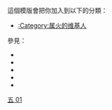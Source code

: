 {{Userbox
  | border-c     = #FF0000
  | id           = {{Nobold|火}}
  | id-c         = #FF0000
  | id-fc        = white
  | id-s         = 20
  | info         = &nbsp;这个用户属'''[[五行|<span style="color:#FF0000;">火</span>]]'''。
  | info-c       = #FFA07A
  | info-s       = 10
  | usercategory = 属火的维基人
}}
<noinclude>
<p style="clear: both; padding-top: 2em">
這個模版會把你加入到以下的分類：
*[[:Category:属火的维基人]]

參見：
*{{tl|User 五行：金}}
*{{tl|User 五行：木}}
*{{tl|User 五行：水}}
*{{tl|User 五行：火}}
*{{tl|User 五行：土}}

[[Category:五行用戶框模板|五 01]]